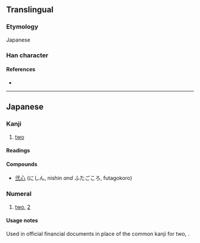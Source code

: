 {{character info/new}}
==Translingual==

===Etymology===
Japanese {{Han simp|貳|f=貝|t=一}}
{{ja-forms|弐|[[贰]]|[[貳]]}}

===Han character===
{{Han char|rn=56|rad=弋|as=03|sn=6|four=|canj=MPMM|ids=⿱一弍}}

====References====
* {{Han ref|kx=0355.061|hdz=10558.061|uh=5F10|ud=24336}}

----

==Japanese==

===Kanji===
{{ja-kanji|grade=c|rs=弋03}}

# [[two]]

====Readings====
{{ja-readings
|goon=[[に]] (ni)
|kanon=[[じ]] (ji)
|kun=[[ふたつ]] ([[弐つ]], futatsu), [[そえ]] (soe)
}}

====Compounds====
* [[弐心]] (にしん, nishin ''and'' ふたごころ, futagokoro)

===Numeral===
{{ja-pos|numeral|に}}

# [[two]], [[2]]

====Usage notes====
Used in official financial documents in place of the common kanji for two, {{ja-l|二}}.
